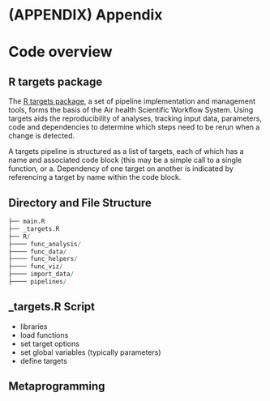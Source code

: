 # (APPENDIX) Appendix {-}

# Code overview

## R targets package

The [R targets package][R-target], a set of pipeline implementation and management tools, forms the basis of the Air health Scientific Workflow System. Using targets aids the reproducibility of analyses, tracking input data, parameters, code and dependencies to determine which steps need to be rerun when a change is detected.

A targets pipeline is structured as a list of targets, each of which has a name and associated code block (this may be a simple call to a single function, or a. Dependency of one target on another is indicated by referencing a target by name within the code block.


## Directory and File Structure

```r
├── main.R
├── _targets.R
├── R/
├──── func_analysis/
├──── func_data/
├──── func_helpers/
├──── func_viz/
├──── import_data/
├──── pipelines/

```

## _targets.R Script

- libraries
- load functions
- set target options
- set global variables (typically parameters)
- define targets

## Metaprogramming



[R-target]: https://github.com/ropensci/targets
[R-target-manual]: https://books.ropensci.org/targets/
[R-target-doc]: https://docs.ropensci.org/targets/
